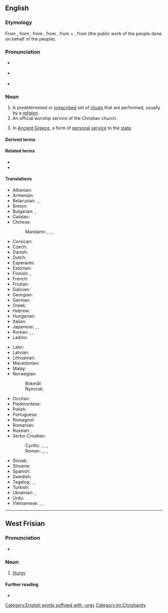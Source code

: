 ==English==
{{wikipedia}}

===Etymology===
{{root|en|ine-pro|*werǵ-}}
From {{uder|en|frm|liturgie}}, from {{uder|en|la|liturgia}}, from {{uder|en|grc|λειτουργία}}, from {{m|grc|λειτ-}}, from {{m|grc|λαός||people}} + {{m|grc|-ουργός}}, from {{m|grc|ἔργον||work}} (the public work of the people done on behalf of the people).

===Pronunciation===
* {{a|RP}} {{IPA|en|/ˈlɪtəd͡ʒi/}}
* {{a|US}} {{IPA|en|/ˈlɪtɚd͡ʒi/}}
* {{audio|en|LL-Q1860 (eng)-Vininn126-liturgy.wav|Audio (US)}}

===Noun===
{{en-noun|~}}

# A predetermined or [[prescribe]]d set of [[ritual]]s that are performed, usually by a [[religion]].
# An official worship service of the Christian church.
# {{lb|en|historical}} In [[Ancient Greece]], a form of [[personal]] [[service]] to the [[state]].

====Derived terms====
{{der3|en
|aliturgic
|liturgic
|liturgical
|liturgics
|liturgiologist
|liturgiology
|liturgism
|liturgist
|liturgistic
|liturgistical
|Liturgy of the Hours}}

====Related terms====
* {{l|en|lay}}
* {{l|en|laity}}

====Translations====
{{trans-top|a predetermined or prescribed set of rituals}}
* Albanian: {{t|sq|liturgjia|f}}
* Armenian: {{t+|hy|պատարագ}}
* Belarusian: {{t|be|літургі́я|f}}, {{t|be|багаслу́жба|f}}, {{t|be|богаслужэ́нне|n}}
* Breton: {{t|br|liderezh|m}}
* Bulgarian: {{t|bg|литурги́я|f}}, {{t|bg|богослуже́ние|n}}
* Catalan: {{t+|ca|litúrgia|f}}
* Chinese:
*: Mandarin: {{t+|cmn|禮拜儀式|sc=Hani}}, {{t+|cmn|礼拜仪式|tr=lǐbài yíshì|sc=Hani}}, {{t+|cmn|禮儀|sc=Hani}}, {{t+|cmn|礼仪|tr=lǐyí|sc=Hani}}
* Corsican: {{t|co|liturgia|f}}
* Czech: {{t|cs|liturgie|f}}
* Danish: {{t|da|liturgi|c}}
* Dutch: {{t+|nl|liturgie|f}}
* Esperanto: {{t|eo|liturgio}}
* Estonian: {{t|et|liturgia}}
* Finnish: {{t+|fi|liturgia}}, {{t|fi|alttaripalvelus}}
* French: {{t+|fr|liturgie|f}}
* Friulian: {{t|fur|liturgjie|f}}
* Galician: {{t|gl|liturxia|f}}
* Georgian: {{t+|ka|ლიტურგია}}
* German: {{t+|de|Liturgie|f}}
* Greek: {{t+|el|λειτουργία|f}}
* Hebrew: {{t+|he|לִיטוּרגִיָה|f|tr=litúrgia}}
* Hungarian: {{t+|hu|liturgia}}
* Italian: {{t+|it|liturgia|f}}
* Japanese: {{qualifier|Catholic}} {{t+|ja|典礼|tr=てんれい, tenrei|sc=Jpan}}, {{qualifier|Orthodox}} {{t|ja|奉神礼|tr=ほうしんれい, hōshinrei|sc=Jpan}}, {{qualifier|Catholic, Protestant, Anglicanism}} {{t+|ja|礼拝|tr=れいはい, reihai|sc=Jpan}}
* Korean: {{t+|ko|전례}}, {{t+|ko|예전}}, {{t|ko|례전}} {{qualifier|North Korea}}
* Ladino: {{t|lad|liturjia}}
{{trans-mid}}
* Latin: {{t|la|liturgia|f}}
* Latvian: {{t|lv|liturģija|f}}
* Lithuanian: {{t+|lt|liturgija|f}}
* Macedonian: {{t|mk|литургија|f}}
* Malay: {{t+|ms|upacara}}
* Norwegian:
*: Bokmål: {{t|nb|liturgi|m}}
*: Nynorsk: {{t|nn|liturgi|m}}
* Occitan: {{t+|oc|liturgia|f}}
* Piedmontese: {{t|pms|liturgìa|f}}
* Polish: {{t+|pl|liturgia|f}}
* Portuguese: {{t+|pt|liturgia|f}}
* Romagnol: {{t-needed|rgn}}
* Romanian: {{t+|ro|liturghie|f}}
* Russian: {{t+|ru|литурги́я|f}}, {{t+|ru|богослуже́ние|n}}
* Serbo-Croatian:
*: Cyrillic: {{t|sh|литургија|f|sc=Cyrl}}, {{t|sh|богослужба|f|sc=Cyrl}}, {{t|sh|богoслужје|n|sc=Cyrl}}, {{t|sh|богослужење|n|sc=Cyrl}}
*: Roman: {{t+|sh|liturgija|f}}, {{t|sh|bogoslužba|f}}, {{t+|sh|bogoslužje|n}}, {{t+|sh|bogosluženje|n}}
* Slovak: {{t|sk|liturgia|f}}
* Slovene: {{t+|sl|liturgija|f}}
* Spanish: {{t+|es|liturgia|f}}
* Swedish: {{t+|sv|liturgi|c}}
* Tagalog: {{t|tl|palasambahan}}, {{t|tl|palamisahan}}, {{t|tl|liturhiya}}
* Turkish: {{t|tr|litürji}}
* Ukrainian: {{t+|uk|літургі́я|f}}, {{t+|uk|богослужі́ння|n}}
* Urdu: {{t|ur|لطوریا|f|tr=litūriā}}
* Vietnamese: {{t|vi|thánh lễ}}, {{t|vi|lễ trọng}}, {{t|vi|phụng vụ}}
{{trans-bottom}}

[[Category:English words suffixed with -urgy]]
[[Category:en:Christianity]]

----

==West Frisian==

===Pronunciation===
* {{IPA|fy|/litørˈɡi/}}

===Noun===
{{fy-noun|c|liturgyen|pl2=liturgys}}

# [[#English|liturgy]]

====Further reading====
* {{R:WFT|59169}}